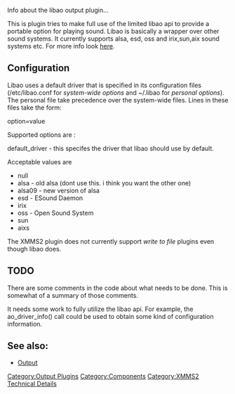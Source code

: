{{Navbar}}

Info about the libao output plugin...

This is plugin tries to make full use of the limited libao api to provide a portable option for playing sound. Libao is basically a wrapper over other sound systems.  It currently supports alsa, esd, oss and irix,sun,aix sound systems etc. For more info look [http://www.xiph.org/libao here].

== Configuration ==
Libao uses a default driver that is specified in its configuration files (/etc/libao.conf for ''system-wide options'' and ~/.libao for ''personal options'').  The personal file take precedence over the system-wide files. Lines in these files take the form:

option=value

Supported options are :

default_driver - this specifes the driver that libao should use by default.

Acceptable values are
* null
* alsa - old alsa (dont use this.  i think you want the other one)
* alsa09 - new version of alsa 
* esd - ESound Daemon
* irix
* oss - Open Sound System
* sun
* aixs

The XMMS2 plugin does not currently support ''write to file'' plugins even though libao does.

== TODO ==

There are some comments in the code about what needs to be done.  This is somewhat of a summary of those comments.

It needs some work to fully utilize the libao api.  For example, the ao_driver_info() call could be used to obtain some kind of configuration information. 

==See also:==
* [[Component:Output | Output]]

[[Category:Output Plugins]]
[[Category:Components]]
[[Category:XMMS2 Technical Details]]